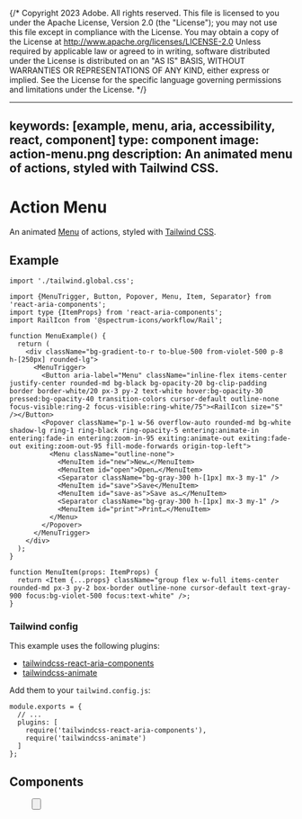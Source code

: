 {/* Copyright 2023 Adobe. All rights reserved.
This file is licensed to you under the Apache License, Version 2.0 (the "License");
you may not use this file except in compliance with the License. You may obtain a copy
of the License at http://www.apache.org/licenses/LICENSE-2.0
Unless required by applicable law or agreed to in writing, software distributed under
the License is distributed on an "AS IS" BASIS, WITHOUT WARRANTIES OR REPRESENTATIONS
OF ANY KIND, either express or implied. See the License for the specific language
governing permissions and limitations under the License. */}



---
keywords: [example, menu, aria, accessibility, react, component]
type: component
image: action-menu.png
description: An animated menu of actions, styled with Tailwind CSS.
---

# Action Menu

An animated [Menu](../Menu.html) of actions, styled with [Tailwind CSS](https://tailwindcss.com/).

## Example

```tsx import
import './tailwind.global.css';
```

```tsx example standalone
import {MenuTrigger, Button, Popover, Menu, Item, Separator} from 'react-aria-components';
import type {ItemProps} from 'react-aria-components';
import RailIcon from '@spectrum-icons/workflow/Rail';

function MenuExample() {
  return (
    <div className="bg-gradient-to-r to-blue-500 from-violet-500 p-8 h-[250px] rounded-lg">
      <MenuTrigger>
        <Button aria-label="Menu" className="inline-flex items-center justify-center rounded-md bg-black bg-opacity-20 bg-clip-padding border border-white/20 px-3 py-2 text-white hover:bg-opacity-30 pressed:bg-opacity-40 transition-colors cursor-default outline-none focus-visible:ring-2 focus-visible:ring-white/75"><RailIcon size="S" /></Button>
        <Popover className="p-1 w-56 overflow-auto rounded-md bg-white shadow-lg ring-1 ring-black ring-opacity-5 entering:animate-in entering:fade-in entering:zoom-in-95 exiting:animate-out exiting:fade-out exiting:zoom-out-95 fill-mode-forwards origin-top-left">
          <Menu className="outline-none">
            <MenuItem id="new">New…</MenuItem>
            <MenuItem id="open">Open…</MenuItem>
            <Separator className="bg-gray-300 h-[1px] mx-3 my-1" />
            <MenuItem id="save">Save</MenuItem>
            <MenuItem id="save-as">Save as…</MenuItem>
            <Separator className="bg-gray-300 h-[1px] mx-3 my-1" />
            <MenuItem id="print">Print…</MenuItem>
          </Menu>
        </Popover>
      </MenuTrigger>
    </div>
  );
}

function MenuItem(props: ItemProps) {
  return <Item {...props} className="group flex w-full items-center rounded-md px-3 py-2 box-border outline-none cursor-default text-gray-900 focus:bg-violet-500 focus:text-white" />;
}
```

### Tailwind config

This example uses the following plugins:

* [tailwindcss-react-aria-components](../styling.html#plugin)
* [tailwindcss-animate](https://github.com/jamiebuilds/tailwindcss-animate)

Add them to your `tailwind.config.js`:

```tsx
module.exports = {
  // ...
  plugins: [
    require('tailwindcss-react-aria-components'),
    require('tailwindcss-animate')
  ]
};
```

## Components

<section className={styles.cardGroup} data-size="small">

<ExampleCard
  url="../Menu.html"
  title="Menu"
  description="A menu displays a list of actions or options that a user can choose.">
  <Menu />
</ExampleCard>

<ExampleCard
  url="../Button.html"
  title="Button"
  description="A button allows a user to perform an action.">
  <Button />
</ExampleCard>

<ExampleCard
  url="../Popover.html"
  title="Popover"
  description="A popover displays content in context with a trigger element.">
  <Popover />
</ExampleCard>

</section>
